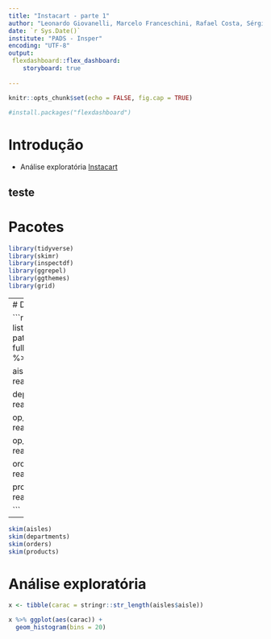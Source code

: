 ```yaml
---
title: "Instacart - parte 1"
author: "Leonardo Giovanelli, Marcelo Franceschini, Rafael Costa, Sérgio Gomes, Viviane Sanchez"
date: `r Sys.Date()`
institute: "PADS - Insper"
encoding: "UTF-8"
output: 
 flexdashboard::flex_dashboard:
    storyboard: true
    
---
```


```r

knitr::opts_chunk$set(echo = FALSE, fig.cap = TRUE)

#install.packages("flexdashboard")

```

# Introdução

- Análise exploratória [Instacart](https://www.instacart.com/datasets/grocery-shopping-2017)

teste
---
# Pacotes

```r

library(tidyverse)
library(skimr)
library(inspectdf)
library(ggrepel)
library(ggthemes)
library(grid)

```

---
# Dados

```r

arquivos <- list.files(path = 'data/', 
                       pattern = "*.csv",
                       full.names = TRUE) %>% sort()

aisles <- read_csv(arquivos[1])

departments <- read_csv(arquivos[2])

op_prior <- read_csv(arquivos[3])

op_train <- read_csv(arquivos[4])

orders <- read_csv(arquivos[5])

products <- read_csv(arquivos[6])



```

---

```r

skim(aisles)
skim(departments)
skim(orders)
skim(products)


```


# Análise exploratória

```r

x <- tibble(carac = stringr::str_length(aisles$aisle))

x %>% ggplot(aes(carac)) +
  geom_histogram(bins = 20)


```




